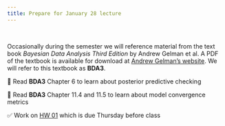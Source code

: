 ```yaml
---
title: Prepare for January 28 lecture
---
```


<br>

Occasionally during the semester we will reference material from the text book *Bayesian Data Analysis Third Edition* by Andrew Gelman et al. A PDF of the textbook is available for download at [Andrew Gelman's website](http://www.stat.columbia.edu/~gelman/book/). We will refer to this textbook as **BDA3**.

📖 Read **BDA3** Chapter 6 to learn about posterior predictive checking

📖 Read **BDA3** Chapter 11.4 and 11.5 to learn about model convergence metrics

✅ Work on [HW 01](https://biostat725-sp25.netlify.app/hw/hw-01) which is due Thursday before class
